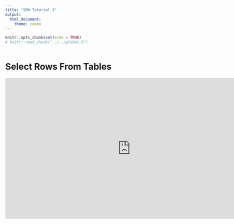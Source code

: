 ```yaml
---
title: "SDW Tutorial 3"
output: 
  html_document: 
    theme: cosmo
---
```


```r
knitr::opts_chunk$set(echo = TRUE)
# knitr::read_chunk("../../global.R")
```
```r
```

# Select Rows From Tables

<iframe width="800" height="450" src="https://www.youtube.com/embed/0B3JbdNd3MQ" frameborder="0" allow="accelerometer; autoplay; encrypted-media; gyroscope; picture-in-picture" allowfullscreen data-external="1"></iframe>  
